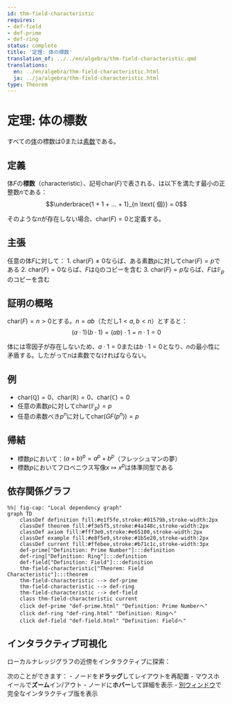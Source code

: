 ```yaml
---
id: thm-field-characteristic
requires:
- def-field
- def-prime
- def-ring
status: complete
title: '定理: 体の標数'
translation_of: ../../en/algebra/thm-field-characteristic.qmd
translations:
  en: ../en/algebra/thm-field-characteristic.html
  ja: ../ja/algebra/thm-field-characteristic.html
type: Theorem
---
```


# 定理: 体の標数 {#thm-field-characteristic}

すべての[体](def-field.qmd)の標数は0または[素数](../number-theory/def-prime.qmd)である。

## 定義

体$F$の**標数**（characteristic）、記号$\text{char}(F)$で表される、は以下を満たす最小の正整数$n$である：
$$\underbrace{1 + 1 + ... + 1}_{n \text{ 個}} = 0$$

そのような$n$が存在しない場合、$\text{char}(F) = 0$と定義する。

## 主張

任意の体$F$に対して：
1. $\text{char}(F) \neq 0$ならば、ある素数$p$に対して$\text{char}(F) = p$である
2. $\text{char}(F) = 0$ならば、$F$は$\mathbb{Q}$のコピーを含む
3. $\text{char}(F) = p$ならば、$F$は$\mathbb{F}_p$のコピーを含む

## 証明の概略

$\text{char}(F) = n > 0$とする。$n = ab$（ただし$1 < a, b < n$）とすると：
$$(a \cdot 1)(b \cdot 1) = (ab) \cdot 1 = n \cdot 1 = 0$$

体には零因子が存在しないため、$a \cdot 1 = 0$または$b \cdot 1 = 0$となり、$n$の最小性に矛盾する。したがって$n$は素数でなければならない。

## 例

- $\text{char}(\mathbb{Q}) = 0$、$\text{char}(\mathbb{R}) = 0$、$\text{char}(\mathbb{C}) = 0$
- 任意の素数$p$に対して$\text{char}(\mathbb{F}_p) = p$
- 任意の素数べき$p^n$に対して$\text{char}(GF(p^n)) = p$

## 帰結

- 標数$p$において：$(a + b)^p = a^p + b^p$（フレッシュマンの夢）
- 標数$p$においてフロベニウス写像$x \mapsto x^p$は体準同型である

## 依存関係グラフ

```mermaid
%%| fig-cap: "Local dependency graph"
graph TD
    classDef definition fill:#e1f5fe,stroke:#01579b,stroke-width:2px
    classDef theorem fill:#f3e5f5,stroke:#4a148c,stroke-width:2px
    classDef axiom fill:#fff3e0,stroke:#e65100,stroke-width:2px
    classDef example fill:#e8f5e9,stroke:#1b5e20,stroke-width:2px
    classDef current fill:#ffebee,stroke:#b71c1c,stroke-width:3px
    def-prime["Definition: Prime Number"]:::definition
    def-ring["Definition: Ring"]:::definition
    def-field["Definition: Field"]:::definition
    thm-field-characteristic["Theorem: Field Characteristic"]:::theorem
    thm-field-characteristic --> def-prime
    thm-field-characteristic --> def-ring
    thm-field-characteristic --> def-field
    class thm-field-characteristic current
    click def-prime "def-prime.html" "Definition: Prime Numberへ"
    click def-ring "def-ring.html" "Definition: Ringへ"
    click def-field "def-field.html" "Definition: Fieldへ"
```

## インタラクティブ可視化

ローカルナレッジグラフの近傍をインタラクティブに探索：

::: {.graph-viz data-id="thm-field-characteristic" data-width="700" data-height="500"}
:::

次のことができます：
- ノードを**ドラッグ**してレイアウトを再配置
- マウスホイールで**ズーム**イン/アウト
- ノードに**ホバー**して詳細を表示
- [別ウィンドウ](../../output/interactive/thm-field-characteristic.html){target="_blank"}で完全なインタラクティブ版を表示
